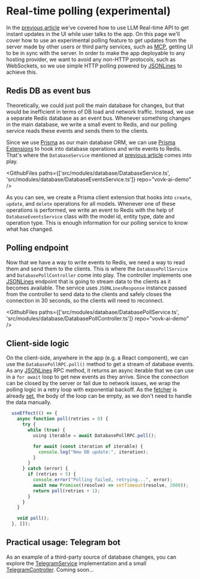 
# Real-time polling (experimental)

In the [previous article](/realtime-ui) we've covered how to use LLM Real-time API to get instant updates in the UI while user talks to the app. On this page we'll cover how to use an experimental polling feature to get updates from the server made by other users or third party services, such as [MCP](/mcp), getting UI to be in sync with the server. In order to make the app deployable to any hosting provider, we want to avoid any non-HTTP protocols, such as WebSockets, so we use simple HTTP polling powered by [JSONLines](/controller/jsonlines) to achieve this.

## Redis DB as event bus

Theoretically, we could just poll the main database for changes, but that would be inefficient in terms of DB load and network traffic. Instead, we use a separate Redis database as an event bus. Whenever something changes in the main database, we write a small event to Redis, and our polling service reads these events and sends them to the clients.

Since we use [Prisma](https://www.prisma.io/) as our main database ORM, we can use [Prisma Extensions](https://www.prisma.io/docs/orm/prisma-client/client-extensions) to hook into database operations and write events to Redis. That's where the `DatabaseService` mentioned at [previous article](/realtime-ui) comes into play.

<GithubFiles paths={['src/modules/database/DatabaseService.ts', 'src/modules/database/DatabaseEventsService.ts']} repo="vovk-ai-demo" />

As you can see, we create a Prisma client extension that hooks into `create`, `update`, and `delete` operations for all models. Whenever one of these operations is performed, we write an event to Redis with the help of `DatabaseEventsService` class with the model id, entity type, date and operation type. This is enough information for our polling service to know what has changed.

## Polling endpoint

Now that we have a way to write events to Redis, we need a way to read them and send them to the clients. This is where the `DatabasePollService` and `DatabasePollController` come into play. The controller implements one [JSONLines](/controller/jsonlines) endpoint that is going to stream data to the clients as it becomes available. The service uses `JSONLinesResponse` instance passed from the controller to send data to the clients and safely closes the connection in 30 seconds, so the clients will need to reconnect.

<GithubFiles paths={['src/modules/database/DatabasePollService.ts', 'src/modules/database/DatabasePollController.ts']} repo="vovk-ai-demo" />

## Client-side logic

On the client-side, anywhere in the app (e.g. a React component), we can use the `DatabasePollRPC.poll()` method to get a stream of database events. As any [JSONLines](/controller/jsonlines) RPC method, it returns an async iterable that we can use in a `for await` loop to get new events as they arrive. Since the connection can be closed by the server or fail due to network issues, we wrap the polling logic in a retry loop with exponential backoff. As the [fetcher](/imports#fetcher) is already [set](/realtime-ui), the body of the loop can be empty, as we don't need to handle the data manually.

```ts
  useEffect(() => {
    async function poll(retries = 0) {
      try {
        while (true) {
          using iterable = await DatabasePollRPC.poll();

          for await (const iteration of iterable) {
            console.log("New DB update:", iteration);
          }
        }
      } catch (error) {
        if (retries < 5) {
          console.error("Polling failed, retrying...", error);
          await new Promise((resolve) => setTimeout(resolve, 2000));
          return poll(retries + 1);
        }
      }
    }

    void poll();
  }, []);
```

## Practical usage: Telegram bot

As an example of a third-party source of database changes, you can explore the [TelegramService](https://github.com/vovk-ai-demo/src/modules/telegram/TelegramService.ts) implementation and a small [TelegramController](https://github.com/vovk-ai-demo/src/modules/telegram/TelegramController.ts). Coming soon...